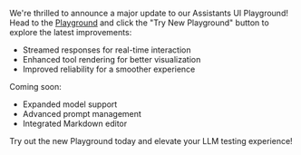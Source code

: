 We're thrilled to announce a major update to our Assistants UI Playground! Head to the [Playground](https://us.helicone.ai/playground) and click the "Try New Playground" button to explore the latest improvements:

- Streamed responses for real-time interaction
- Enhanced tool rendering for better visualization
- Improved reliability for a smoother experience

Coming soon:

- Expanded model support
- Advanced prompt management
- Integrated Markdown editor

Try out the new Playground today and elevate your LLM testing experience!
